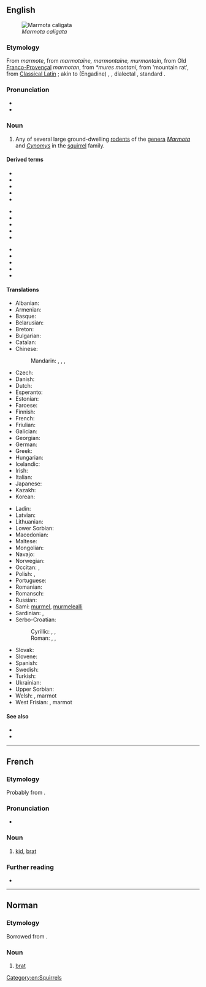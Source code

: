 ==English==
{{wikipedia}}
[[Image:Hoary marmot.jpg|thumb|''Marmota caligata'']]

===Etymology===
From {{etyl|frm|en}} ''marmote'', from {{etyl|fro|en}} ''marmotaine, marmontaine, murmontain'', from Old [[Franco-Provençal]] ''marmotan'', from {{etyl|VL.|en}} ''*mures montani'', from {{etyl|la|en}} {{m|la|mus}} {{m|la|monti}} 'mountain rat', from [[Classical Latin]] {{m|la|mus alpini}}; akin to {{etyl|rm|-}} (Engadine) {{m|rm|murmont}}, {{cog|goh|muremunto}}, {{etyl|de|-}} dialectal {{m|de|Murmentel}}, standard {{m|de|Murmeltier}}.

===Pronunciation===
* {{IPA|/ˈmɑɹmət/|lang=en}}
* {{hyphenation|mar|mot|lang=en}}

===Noun===
{{en-noun}}

# Any of several large ground-dwelling [[rodent]]s of the [[genera]] ''[[Marmota]]'' and ''[[Cynomys]]'' in the [[squirrel]] family.

====Derived terms====
{{der-top|marmot}}
* {{vern|Alaska marmot}}
* {{vern|alpine marmot}}
* {{vern|black-capped marmot}}
* {{vern|bobak marmot}}
* {{vern|gray marmot}}
{{der-mid3}}
* {{l|en|Himalayan marmot}}
* {{l|en|hoary marmot}}
* {{vern|long-tailed marmot}}
* {{vern|marmot squirrel}}
* {{vern|Menzbier's marmot}}
{{der-mid3}}
* {{vern|olympic marmot}}
* {{vern|prairie marmot}}
* {{vern|tarbagan marmot}}
* {{vern|Vancouver marmot}}
* {{vern|yellow-bellied marmot}}
{{der-bottom}}

====Translations====
{{trans-top|rodent of the genera Marmota}}
* Albanian: {{t|sq|marmota}}
* Armenian: {{t|hy|արջամուկ}}
* Basque: {{t+|eu|marmota}}
* Belarusian: {{t|be|сурок|tr=surok}}
* Breton: {{t|br|moregan an alpoù}}
* Bulgarian: {{t|bg|мармот|tr=marmot}}
* Catalan: {{t+|ca|marmota|f}}
* Chinese:
*: Mandarin: {{t+|cmn|旱獺|sc=Hani}}, {{t+|cmn|旱獭|tr=hàntǎ|sc=Hani}}, {{t+|cmn|土撥鼠|sc=Hani}}, {{t+|cmn|土拨鼠|tr=tǔbōshǔ|sc=Hani}}
* Czech: {{t+|cs|svišť|m}}
* Danish: {{t|da|murmeldyr}}
* Dutch: {{t+|nl|marmot}}
* Esperanto: {{t|eo|marmoto}}
* Estonian: {{t|et|ümiseja}}
* Faroese: {{t|fo|múrmildýr}}
* Finnish: {{t+|fi|murmeli}}
* French: {{t+|fr|marmotte|f}}
* Friulian: {{t|fur|marmote}}
* Galician: {{t|gl|marmota}}
* Georgian: {{t+|ka|ზაზუნა}}
* German: {{t+|de|Murmeltier|n}}
* Greek: {{t+|el|μαρμότα|f}}
* Hungarian: {{t+|hu|mormota}}
* Icelandic: {{t+|is|múrmeldýr|n}}
* Irish: {{t|ga|marmat}}
* Italian: {{t+|it|marmotta}}
* Japanese: {{t|ja|マーモット|tr=māmotto}}
* Kazakh: {{t|kk|суыр|sc=Cyrl}}
* Korean: {{t|ko|마멋}}
{{trans-mid}}
* Ladin: {{t|lld|marmota}}
* Latvian: {{t|lv|murkšķis}}
* Lithuanian: {{t|lt|švilpikas}}
* Lower Sorbian: {{t|dsb|boback}}
* Macedonian: {{t|mk|мрмот|tr=mrmot}}
* Maltese: {{t|mt|far il-ġebel}}
* Mongolian: {{t+|mn|тарвага|tr=tarwaga}}
* Navajo: {{t|nv|dilchaʼ}}
* Norwegian: {{t|no|murmeldyr}}
* Occitan: {{t|oc|marmòta}}, {{t|oc|muret}}
* Polish: {{t+|pl|świstak}}, {{t|pl|świszcz|m}}
* Portuguese: {{t+|pt|marmota|f}}
* Romanian: {{t+|ro|marmotă|f}}
* Romansch: {{t|rm|muntanella}}
* Russian: {{t+|ru|суро́к|m}}
* Sami: [[murmel]], [[murmelealli]]
* Sardinian: {{t|sc|marmotta}}, {{t|sc|drummiccioni}}
* Serbo-Croatian:
*: Cyrillic: {{t|sh|свизац|m}}, {{t|sh|свизавац|m}}, {{t|sh|мрмот|m}}
*: Roman: {{t+|sh|svizac|m}}, {{t|sh|svizavac|m}}, {{t+|sh|mrmot|m}}
* Slovak: {{t|sk|svišť}}
* Slovene: {{t+|sl|svizec|m}}
* Spanish: {{t|es|marmota|f}}
* Swedish: {{t|sv|murmeldjur}}
* Turkish: {{t+|tr|dağ sıçanı}}
* Ukrainian: {{t+|uk|бабак|tr=babak}}
* Upper Sorbian: {{t|hsb|bobak}}
* Welsh: {{t|cy|twrlla}}, marmot
* West Frisian: {{t|fy|bargemot}}, marmot
{{trans-bottom}}

{{commons|Marmota}}

====See also====
* {{l|en|groundhog}}
* {{l|en|woodchuck}}

[[Category:en:Squirrels]]

----

==French==

===Etymology===
Probably from {{m|fr|marmotter}}.

===Pronunciation===
* {{IPA|/maʁmo/|lang=fr}}

===Noun===
{{fr-noun|m}}

# {{lb|fr|colloquial}} [[kid]], [[brat]]

===Further reading===
* {{R:TLFi}}

----

==Norman==

===Etymology===
Borrowed from {{bor|nrf|fr|marmot|notext=1}}.

===Noun===
{{nrf-noun|m}}

# {{lb|nrf|Jersey}} [[brat]]

{{topics|nrf|Children}}